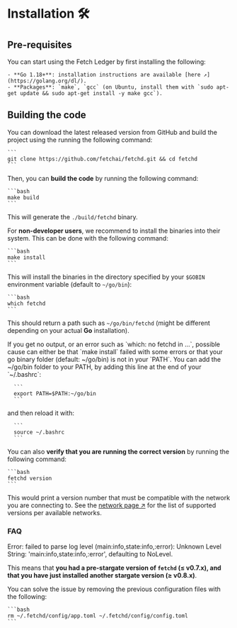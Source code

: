 
# Installation 🛠

## Pre-requisites

You can start using the Fetch Ledger by first installing the following:

    - **Go 1.18+**: installation instructions are available [here ↗️](https://golang.org/dl/).
    - **Packages**: `make`, `gcc` (on Ubuntu, install them with `sudo apt-get update && sudo apt-get install -y make gcc`).

## Building the code

You can download the latest released version from GitHub and build the project using the running the following command:

    ```
    git clone https://github.com/fetchai/fetchd.git && cd fetchd
    ```

Then, you can **build the code** by running the following command:

    ```bash
    make build
    ```

This will generate the `./build/fetchd` binary.

For **non-developer users**, we recommend to install the binaries into their system. This can be done with the following command:

    ```bash
    make install
    ```

This will install the binaries in the directory specified by your `$GOBIN` environment variable (default to `~/go/bin`):

    ```bash
    which fetchd
    ```

This should return a path such as `~/go/bin/fetchd` (might be different depending on your actual **Go** installation).

<Callout type="warning" emoji="⚠️">
  If you get no output, or an error such as `which: no fetchd in ...`, possible cause can either be that `make install` failed with some errors or that your go binary folder (default: ~/go/bin) is not in your `PATH`. You can add the ~/go/bin folder to your PATH, by adding this line at the end of your `~/.bashrc`:

      ```
      export PATH=$PATH:~/go/bin
      ```

  and then reload it with:

      ```
      source ~/.bashrc
      ```
</Callout>

You can also **verify that you are running the correct version** by running the following command:

    ```bash
    fetchd version
    ```

This would print a version number that must be compatible with the network you are connecting to. See the [network page ↗️](/references/fetch-network/ledger/active-networks) for the list of supported versions per available networks.

### FAQ

<Callout type="error" emoji="️🚫">
  Error: failed to parse log level (main:info,state:info,:error): Unknown Level String: 'main:info,state:info,:error', defaulting to NoLevel.
</Callout>

This means that **you had a pre-stargate version of `fetchd` (≤ v0.7.x), and that you have just installed another stargate version (≥ v0.8.x)**.

You can solve the issue by removing the previous configuration files with the following:

    ```bash
    rm ~/.fetchd/config/app.toml ~/.fetchd/config/config.toml
    ```
